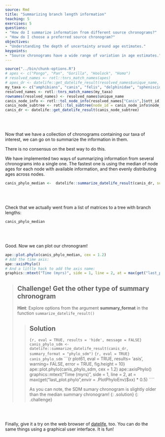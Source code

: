 ```yaml
---
source: Rmd
title: "Summarizing branch length information"
teaching: 5
exercises: 5
questions:
- "How do I summarize information from different source chronograms?"
- "How do I choose a preferred source chronogram?"
objectives:
- "Understanding the depth of uncertainty around age estimates."
keypoints:
- "Source chronograms have a wide range of variation in age estimates."
---
```

```r
source("../bin/chunk-options.R")
# apes <- c("Pongo", "Pan", "Gorilla", "Hoolock", "Homo")
# resolved_names <- rotl::tnrs_match_names(apes)
# apes_dr <- datelife::get_datelife_result(resolved_names$unique_name, get_spp_from_taxon = TRUE)
my_taxa <- c("amphibians", "canis", "felis", "delphinidae", "spheniscidae")
resolved_names <- rotl::tnrs_match_names(my_taxa)
rownames(resolved_names) <- resolved_names$unique_name
canis_node_info <- rotl::tol_node_info(resolved_names["Canis",]$ott_id)
canis_node_subtree <- rotl::tol_subtree(node_id = canis_node_info$node_id, label = "name")
canis_dr <- datelife::get_datelife_result(canis_node_subtree)
```

<br/>
<br/>

Now that we have a collection of chronograms containing our taxa of interest, we can go on to summarize the information in them.

There is no consensus on the best way to do this.

We have implemented two ways of summarizing information from several chronograms into a single one.
The fastest one is using the median of node ages for each node with available information, and then evenly distributing ages across nodes.

```r
canis_phylo_median <-  datelife::summarize_datelife_result(canis_dr, summary_format = "phylo_median")
```

<br/>
<br/>

Check that we actually went from a list of matrices to a tree with branch lengths:
```r
canis_phylo_median
````

<br/>
<br/>

Good. Now we can plot our chronogram!

```r
ape::plot.phylo(canis_phylo_median, cex = 1.2)
# Add the time axis:
ape::axisPhylo()
# And a little hack to add the axis name:
graphics::mtext("Time (myrs)", side = 1, line = 2, at = max(get("last_plot.phylo",envir = .PlotPhyloEnv)$xx) * 0.5)
````

> ## Challenge! Get the other type of summary chronogram
>
> **Hint**: Explore options from the argument **summary_format** in the function `summarize_datelife_result()`
>
> >
> > ## Solution
> > ```{r, eval = TRUE, results = 'hide', message = FALSE}
> > canis_phylo_sdm <-  datelife::summarize_datelife_result(canis_dr, summary_format = "phylo_sdm")
> > ```
> > ```{r, eval = TRUE}
> > canis_phylo_sdm
> > ```
> > ```{r plot61, eval = TRUE, results= 'asis', warning= FALSE, error = TRUE, fig.height = 10}
> > ape::plot.phylo(canis_phylo_sdm, cex = 1.2)
> > ape::axisPhylo()
> > graphics::mtext("Time (myrs)", side = 1, line = 2, at = max(get("last_plot.phylo",envir = .PlotPhyloEnv)$xx) * 0.5)
> > ````
> >
> > As you can note, the SDM sumary chronogram is slightly older than the median summary chronogram!
> {: .solution}
{: .challenge}

<br/>
<br/>

Finally, give it a try on the web browser of [datelife](http://datelife.org/query/), too.
You can do the same things using a graphical user interface. It is fun!

<br/>
<br/>
